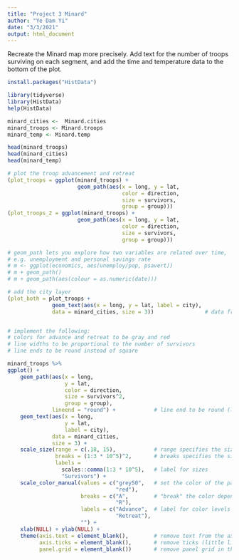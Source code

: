 ```yaml
---
title: "Project 3 Minard"
author: "Ye Dam Yi"
date: "3/3/2021"
output: html_document
---
```


Recreate the Minard map more precisely.
Add text for the number of troops surviving on each segment,
and add the time and temperature data to the bottom of the plot.

```r
install.packages("HistData")
```

```r
library(tidyverse)
library(HistData)
help(HistData)
```

```r
minard_cities <-  Minard.cities
minard_troops <- Minard.troops
minard_temp <- Minard.temp

head(minard_troops)
head(minard_cities)
head(minard_temp)
```

```r
# plot the troop advancement and retreat
(plot_troops = ggplot(minard_troops) +
                      geom_path(aes(x = long, y = lat,
                                    color = direction,
                                    size = survivors,
                                    group = group)))
(plot_troops_2 = ggplot(minard_troops) +
                      geom_path(aes(x = long, y = lat,
                                    color = direction,
                                    size = survivors,
                                    group = group)))

# geom_path lets you explore how two variables are related over time,
# e.g. unemployment and personal savings rate
# m <- ggplot(economics, aes(unemploy/pop, psavert))
# m + geom_path()
# m + geom_path(aes(colour = as.numeric(date)))

# add the city layer
(plot_both = plot_troops +
              geom_text(aes(x = long, y = lat, label = city),
              data = minard_cities, size = 3))                # data from minard_cities


# implement the following:
# colors for advance and retreat to be gray and red
# line widths to be proportional to the number of survivors
# line ends to be round instead of square

minard_troops %>% 
ggplot() +
    geom_path(aes(x = long, 
                  y = lat, 
                  color = direction, 
                  size = survivors^2, 
                  group = group), 
              lineend = "round") +            # line end to be round (lineend = "round")
    geom_text(aes(x = long,
                  y = lat,
                  label = city),
              data = minard_cities, 
              size = 3) + 
    scale_size(range = c(.18, 15),            # range specifies the size of the plotting symbol (path here)
               breaks = (1:3 * 10^5)^2,       # breaks specifies the size breaks of the plotting symbol
               labels = 
                 scales::comma(1:3 * 10^5),   # label for sizes
                 "Survivors") +
    scale_color_manual(values = c("grey50",   # set the color of the path to grey and red
                                  "red"), 
                       breaks = c("A",        # "break" the color depending on the direction
                                  "R"), 
                       labels = c("Advance",  # label for color levels
                                  "Retreat"),
                       "") +
    xlab(NULL) + ylab(NULL) +
    theme(axis.text = element_blank(),        # remove text from the axis
          axis.ticks = element_blank(),       # remove ticks (little lines sticking out of the axis)
          panel.grid = element_blank())       # remove panel grid in the plot

```
